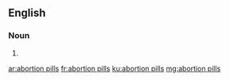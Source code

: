 ==English==

===Noun===
{{head|en|plural}}

# {{plural of|abortion pill|lang=en}}

[[ar:abortion pills]]
[[fr:abortion pills]]
[[ku:abortion pills]]
[[mg:abortion pills]]